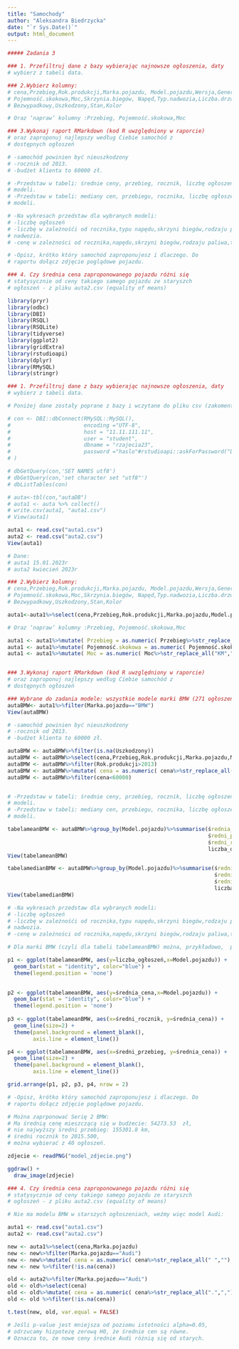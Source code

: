 ```yaml
---
title: "Samochody"
author: "Aleksandra Biedrzycka"
date: "`r Sys.Date()`"
output: html_document
---
```


```r

##### Zadania 3

### 1. Przefiltruj dane z bazy wybierając najnowsze ogłoszenia, daty
# wybierz z tabeli data.

### 2.Wybierz kolumny:
# cena,Przebieg,Rok.produkcji,Marka.pojazdu, Model.pojazdu,Wersja,Generacja,Rodzaj.paliwa,
# Pojemność.skokowa,Moc,Skrzynia.biegów, Napęd,Typ.nadwozia,Liczba.drzwi,Liczba.miejsc,
# Bezwypadkowy,Uszkodzony,Stan,Kolor

# Oraz ‘napraw’ kolumny :Przebieg, Pojemność.skokowa,Moc

### 3.Wykonaj raport RMarkdown (kod R uwzględniony w raporcie)
# oraz zaproponuj najlepszy według Ciebie samochód z
# dostępnych ogłoszeń

# -samochód powinien być nieuszkodzony
# -rocznik od 2013.
# -budżet klienta to 60000 zł.

# -Przedstaw w tabeli: średnie ceny, przebieg, rocznik, liczbę ogłoszeń wybranych
# modeli.
# -Przedstaw w tabeli: mediany cen, przebiegu, rocznika, liczbę ogłoszeń wybranych
# modeli.

# -Na wykresach przedstaw dla wybranych modeli:
# -liczbę ogłoszeń
# -liczbę w zależnośći od rocznika,typu napędu,skrzyni biegów,rodzaju paliwa,typu
# nadwozia.
# -cenę w zależności od rocznika,napędu,skrzyni biegów,rodzaju paliwa,typu nadwozia.

# -Opisz, krótko który samochód zaproponujesz i dlaczego. Do
# raportu dołącz zdjęcie poglądowe pojazdu.

### 4. Czy średnia cena zaproponowanego pojazdu różni się
# statysycznie od ceny takiego samego pojazdu ze staryszch
# ogłoszeń - z pliku auta2.csv (equality of means)

library(pryr)
library(odbc)
library(DBI)
library(RSQL)
library(RSQLite)
library(tidyverse)
library(ggplot2)
library(gridExtra)
library(rstudioapi)
library(dplyr)
library(RMySQL)
library(stringr)

### 1. Przefiltruj dane z bazy wybierając najnowsze ogłoszenia, daty
# wybierz z tabeli data.

# Poniżej dane zostały poprane z bazy i wczytane do pliku csv (zakomentowany fragment kodu):

# con <- DBI::dbConnect(RMySQL::MySQL(),
#                       encoding ="UTF-8",
#                       host = "11.11.111.11",
#                       user = "student",
#                       dbname = "rzajecia23",
#                       password ="haslo"#rstudioapi::askForPassword("Database password")
# )

# dbGetQuery(con,'SET NAMES utf8')
# dbGetQuery(con,'set character set "utf8"')
# dbListTables(con)

# auta<-tbl(con,"autaDB")
# auta1 <- auta %>% collect()
# write.csv(auta1, "auta1.csv")
# View(auta1)

auta1 <- read.csv("auta1.csv")
auta2 <- read.csv("auta2.csv")
View(auta1)

# Dane:
# auta1 15.01.2023r
# auta2 kwiecień 2023r

### 2.Wybierz kolumny:
# cena,Przebieg,Rok.produkcji,Marka.pojazdu, Model.pojazdu,Wersja,Generacja,Rodzaj.paliwa,
# Pojemność.skokowa,Moc,Skrzynia.biegów, Napęd,Typ.nadwozia,Liczba.drzwi,Liczba.miejsc,
# Bezwypadkowy,Uszkodzony,Stan,Kolor

auta1<-auta1%>%select(cena,Przebieg,Rok.produkcji,Marka.pojazdu,Model.pojazdu,Wersja,Generacja,Rodzaj.paliwa,Pojemność.skokowa,Moc,Skrzynia.biegów, Napęd,Typ.nadwozia,Liczba.drzwi,Liczba.miejsc,Bezwypadkowy,Uszkodzony,Stan,Kolor)

# Oraz ‘napraw’ kolumny :Przebieg, Pojemność.skokowa,Moc

auta1 <- auta1%>%mutate( Przebieg = as.numeric( Przebieg%>%str_replace_all("km","")%>%str_replace_all(" ","") ) )
auta1 <- auta1%>%mutate( Pojemność.skokowa = as.numeric( Pojemność.skokowa%>%str_replace_all("cm3","")%>%str_replace_all(" ","") ) )
auta1 <- auta1%>%mutate( Moc = as.numeric( Moc%>%str_replace_all("KM","")%>%str_replace_all(" ","") ) )


### 3.Wykonaj raport RMarkdown (kod R uwzględniony w raporcie)
# oraz zaproponuj najlepszy według Ciebie samochód z
# dostępnych ogłoszeń

### Wybrane do zadania modele: wszystkie modele marki BMW (271 ogłoszeń):
autaBMW<- auta1%>%filter(Marka.pojazdu=="BMW")
View(autaBMW)

# -samochód powinien być nieuszkodzony
# -rocznik od 2013.
# -budżet klienta to 60000 zł.

autaBMW <- autaBMW%>%filter(is.na(Uszkodzony))
autaBMW <- autaBMW%>%select(cena,Przebieg,Rok.produkcji,Marka.pojazdu,Model.pojazdu,Wersja,Generacja,Rodzaj.paliwa,Pojemność.skokowa,Moc,Skrzynia.biegów, Napęd,Typ.nadwozia,Liczba.drzwi,Liczba.miejsc,Bezwypadkowy,Stan,Kolor)
autaBMW <- autaBMW%>%filter(Rok.produkcji>2013)
autaBMW <- autaBMW%>%mutate( cena = as.numeric( cena%>%str_replace_all(" ","") ) )
autaBMW <- autaBMW%>%filter(cena<60000)


# -Przedstaw w tabeli: średnie ceny, przebieg, rocznik, liczbę ogłoszeń wybranych
# modeli.
# -Przedstaw w tabeli: mediany cen, przebiegu, rocznika, liczbę ogłoszeń wybranych
# modeli.

tabelameanBMW <- autaBMW%>%group_by(Model.pojazdu)%>%summarise(średnia_cena=mean(cena,na.rm=TRUE),
                                                               średni_przebieg=mean(Przebieg,na.rm=TRUE),
                                                               średni_rocznik=mean(Rok.produkcji,na.rm=TRUE),
                                                               liczba_ogłoszeń=n())%>% arrange(desc(średnia_cena))
View(tabelameanBMW)

tabelamedianBMW <- autaBMW%>%group_by(Model.pojazdu)%>%summarise(średnia_cena=median(cena,na.rm=TRUE),
                                                                 średni_przebieg=median(Przebieg,na.rm=TRUE),
                                                                 średni_rocznik=median(Rok.produkcji,na.rm=TRUE),
                                                                 liczba_ogłoszeń=n())%>% arrange(desc(średnia_cena))
View(tabelamedianBMW)

# -Na wykresach przedstaw dla wybranych modeli:
# -liczbę ogłoszeń
# -liczbę w zależnośći od rocznika,typu napędu,skrzyni biegów,rodzaju paliwa,typu
# nadwozia.
# -cenę w zależności od rocznika,napędu,skrzyni biegów,rodzaju paliwa,typu nadwozia.

# Dla marki BMW (czyli dla tabeli tabelameanBMW) można, przykładowo,  przedstawić na wykresach:

p1 <- ggplot(tabelameanBMW, aes(y=liczba_ogłoszeń,x=Model.pojazdu)) + 
  geom_bar(stat = "identity", color="blue") + 
  theme(legend.position = 'none')
  

p2 <- ggplot(tabelameanBMW, aes(y=średnia_cena,x=Model.pojazdu)) + 
  geom_bar(stat = "identity", color="blue") + 
  theme(legend.position = 'none')
  
p3 <- ggplot(tabelameanBMW, aes(x=średni_rocznik, y=średnia_cena)) + 
  geom_line(size=2) + 
  theme(panel.background = element_blank(),
        axis.line = element_line())

p4 <- ggplot(tabelameanBMW, aes(x=średni_przebieg, y=średnia_cena)) + 
  geom_line(size=2) + 
  theme(panel.background = element_blank(),
        axis.line = element_line())

grid.arrange(p1, p2, p3, p4, nrow = 2)

# -Opisz, krótko który samochód zaproponujesz i dlaczego. Do
# raportu dołącz zdjęcie poglądowe pojazdu.

# Można zaprponować Serię 2 BMW:
# Ma średnią cenę mieszczącą się w budżecie: 54273.53  zł,
# nie najwyższy średni przebieg: 155301.8 km,
# średni rocznik to 2015.500,
# można wybierać z 40 ogłoszeń.

zdjecie <- readPNG("model_zdjecie.png")

ggdraw() +
  draw_image(zdjecie)

### 4. Czy średnia cena zaproponowanego pojazdu różni się
# statysycznie od ceny takiego samego pojazdu ze staryszch
# ogłoszeń - z pliku auta2.csv (equality of means)

# Nie ma modelu BMW w starszych ogłoszeniach, weźmy więc model Audi:

auta1 <- read.csv("auta1.csv")
auta2 <- read.csv("auta2.csv")

new <- auta1%>%select(cena,Marka.pojazdu)
new <- new%>%filter(Marka.pojazdu=="Audi")
new <- new%>%mutate( cena = as.numeric( cena%>%str_replace_all(" ","") ) )
new <- new %>%filter(!is.na(cena))

old <- auta2%>%filter(Marka.pojazdu=="Audi")
old <- old%>%select(cena)
old <- old%>%mutate( cena = as.numeric( cena%>%str_replace_all(".",",") ) )
old <- old %>%filter(!is.na(cena))

t.test(new, old, var.equal = FALSE)

# Jeśli p-value jest mniejsza od poziomu istotności alpha=0.05,
# odrzucamy hizpotezę zerową H0, że średnie cen są równe.
# Oznacza to, że nowe ceny średnie Audi różnią się od starych.


```


